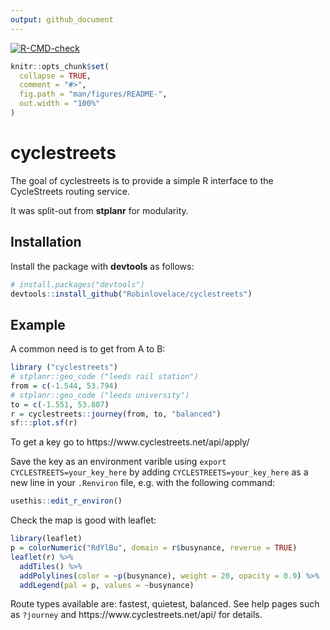 ```yaml
---
output: github_document
---
```


 <!-- badges: start -->
  [![R-CMD-check](https://github.com/cyclestreets/cyclestreets-r/workflows/R-CMD-check/badge.svg)](https://github.com/cyclestreets/cyclestreets-r/actions)
  <!-- badges: end -->
  
<!-- README.md is generated from README.Rmd. Please edit that file -->

```r
knitr::opts_chunk$set(
  collapse = TRUE,
  comment = "#>",
  fig.path = "man/figures/README-",
  out.width = "100%"
)
```
# cyclestreets

The goal of cyclestreets is to provide a simple R interface to the CycleStreets routing service.

It was split-out from **stplanr** for modularity.

## Installation

<!-- You can install the released version of cyclestreets from [CRAN](https://CRAN.R-project.org) with: -->
Install the package with **devtools** as follows:

```r
# install.packages("devtools")
devtools::install_github("Robinlovelace/cyclestreets")
```

## Example

A common need is to get from A to B:

```r
library ("cyclestreets")
# stplanr::geo_code ("leeds rail station") 
from = c(-1.544, 53.794)
# stplanr::geo_code ("leeds university") 
to = c(-1.551, 53.807)
r = cyclestreets::journey(from, to, "balanced")
sf:::plot.sf(r)
```

To get a key go to https://www.cyclestreets.net/api/apply/

Save the key as an environment varible using `export CYCLESTREETS=your_key_here` by adding `CYCLESTREETS=your_key_here` as a new line in your `.Renviron` file, e.g. with the following command:

```r
usethis::edit_r_environ()
```

Check the map is good with leaflet:

```r
library(leaflet)
p = colorNumeric("RdYlBu", domain = r$busynance, reverse = TRUE)
leaflet(r) %>% 
  addTiles() %>% 
  addPolylines(color = ~p(busynance), weight = 20, opacity = 0.9) %>% 
  addLegend(pal = p, values = ~busynance)
```

Route types available are: fastest, quietest, balanced.
See help pages such as `?journey` and https://www.cyclestreets.net/api/ for details.

